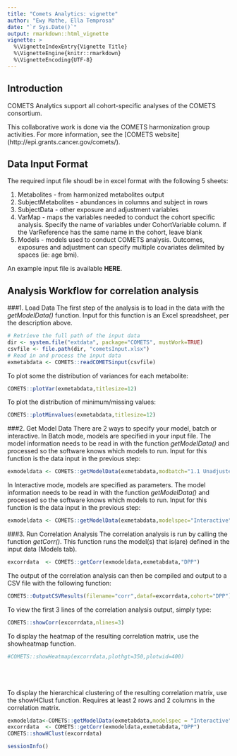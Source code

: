 ```yaml
---
title: "Comets Analytics: vignette"
author: "Ewy Mathe, Ella Temprosa"
date: "`r Sys.Date()`"
output: rmarkdown::html_vignette
vignette: >
  %\VignetteIndexEntry{Vignette Title}
  %\VignetteEngine{knitr::rmarkdown}
  %\VignetteEncoding{UTF-8}
---
```


## Introduction

COMETS Analytics support all cohort-specific analyses of the COMETS consortium.

This collaborative work is done via the COMETS harmonization group activities. For more information, see the [COMETS website] (http://epi.grants.cancer.gov/comets/).


## Data Input Format
The required input file shoudl be in excel format with the following 5 sheets: 

  1. Metabolites - from harmonized metabolites output
  2. SubjectMetabolites - abundances in columns and subject in rows
  3. SubjectData - other exposure and adjustment variables
  4. VarMap - maps the variables needed to conduct the cohort specific analysis. Specify the name of variables under CohortVariable column. if the VarReference has the same name in the cohort, leave blank
  5. Models - models used to conduct COMETS analysis. Outcomes, exposures and adjustment can specify multiple covariates delimited by spaces (ie: age bmi).

An example input file is available **HERE**.

## Analysis Workflow for correlation analysis

###1. Load Data
The first step of the analysis is to load in the data with the *getModelData()* function.  Input for this function is an Excel spreadsheet, per the description above.  

```r
# Retrieve the full path of the input data
dir <- system.file("extdata", package="COMETS", mustWork=TRUE)
csvfile <- file.path(dir, "cometsInput.xlsx")
# Read in and process the input data
exmetabdata <- COMETS::readCOMETSinput(csvfile)
```

To plot some the distribution of variances for each metabolite:
```r
COMETS::plotVar(exmetabdata,titlesize=12)
```

To plot the distribution of minimum/missing values:
```r
COMETS::plotMinvalues(exmetabdata,titlesize=12)
```

###2. Get Model Data
There are 2 ways to specify your model, batch or interactive.
In Batch mode, models are specified in your input file. The model information needs to be read in with the function *getModelData()* and processed so the software knows which models to run.  Input for this function is the data input in the previous step:

```r
exmodeldata <- COMETS::getModelData(exmetabdata,modbatch="1.1 Unadjusted")
```
In Interactive mode, models are specified as parameters. The model information needs to be read in with the function *getModelData()* and processed so the software knows which models to run.  Input for this function is the data input in the previous step:

```r
exmodeldata <- COMETS::getModelData(exmetabdata,modelspec="Interactive",colvars=c("age","bmi"))
```

###3. Run Correlation Analysis
The correlation analysis is run by calling the function *getCorr()*.  This function runs the model(s) that is(are) defined in the input data (Models tab).  

```r
excorrdata  <- COMETS::getCorr(exmodeldata,exmetabdata,"DPP")
```

The output of the correlation analysis can then be compiled and output to a CSV file with the following function:
```r
COMETS::OutputCSVResults(filename="corr",dataf=excorrdata,cohort="DPP")
```

To view the first 3 lines of the correlation analysis output, simply type:
```r
COMETS::showCorr(excorrdata,nlines=3)
```

To display the heatmap of the resulting correlation matrix, use the showheatmap function.
```r
#COMETS::showHeatmap(excorrdata,plothgt=350,plotwid=400)
```
\
\
\
To display the hierarchical clustering of the resulting correlation matrix, use the showHClust function. Requires at least 2 rows and 2 columns in the correlation matrix.

```r
exmodeldata<-COMETS::getModelData(exmetabdata,modelspec = "Interactive",colvars = "age bmi")
excorrdata  <- COMETS::getCorr(exmodeldata,exmetabdata,"DPP")
COMETS::showHClust(excorrdata)
```

```r
sessionInfo()
```
